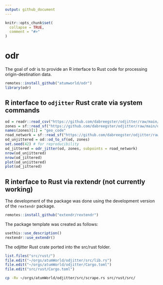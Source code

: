 ```yaml
---
output: github_document
---
```


<!-- README.md is generated from README.Rmd. Please edit that file -->

```r
knitr::opts_chunk$set(
  collapse = TRUE,
  comment = "#>"
)
```

# odr

<!-- badges: start -->
<!-- badges: end -->

The goal of odr is to provide an R interface to Rust code for processing origin-destination data.

```r
remotes::install_github("atumworld/odr")
library(odr)
```

## R interface to `odjitter` Rust crate via system commands


```r
od = readr::read_csv("https://github.com/dabreegster/odjitter/raw/main/data/od.csv")
zones = sf::read_sf("https://github.com/dabreegster/odjitter/raw/main/data/zones.geojson")
names(zones)[1] = "geo_code"
road_network = sf::read_sf("https://github.com/dabreegster/odjitter/raw/main/data/road_network.geojson")
od_unjittered = od::od_to_sf(od, zones)
set.seed(42) # for reproducibility
od_jittered = odr_jitter(od, zones, subpoints = road_network)
nrow(od_unjittered)
nrow(od_jittered)
plot(od_unjittered)
plot(od_jittered)
```



## R interface to Rust via rextendr (not currently working)

The development of the package was done using the development version of the `rextendr` package.

```r
remotes::install_github("extendr/rextendr")
```

The package template was created as follows:

```r
usethis::use_description()
rextendr::use_extendr()
```

The odjitter Rust crate ported into the src/rust folder.

```r
list.files("src/rust/")
file.edit("~/orgs/atumWorld/odjitter/src/lib.rs")
file.edit("~/orgs/atumWorld/odjitter/Cargo.toml")
file.edit("src/rust/Cargo.toml")
```


```bash
cp -Rv ~/orgs/atumWorld/odjitter/src/scrape.rs src/rust/src/
```




